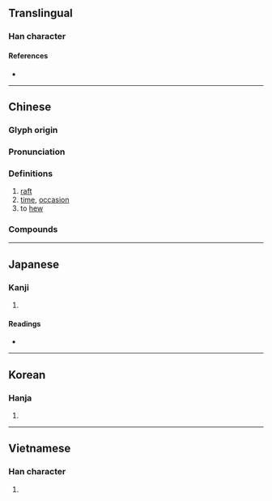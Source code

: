 {{character info}}
==Translingual==

===Han character===
{{Han char|rn=75|rad=木|as=10|sn=14|four=48911|canj=DTQM|ids=⿰木差}}

====References====
* {{Han ref|kx=0546.100|dkj=15320|dj=0934.020|hdz=21255.020|uh=69CE|ud=27086|bh=E241|bd=57921}}

----

==Chinese==
{{zh-forms}}

===Glyph origin===
{{Han etym}}

===Pronunciation===
{{zh-pron
|m=chá
|m-s=
|c=caa4
|c-t=
|g=
|h=pfs=
|j=
|md=
|mn=
|mn-t=
|w=
|x=
|mc=y
|oc=y
|ma=
|cat=n,v
}}

===Definitions===
{{zh-hanzi}}

# [[raft]]
# [[time]], [[occasion]]
# to [[hew]]

===Compounds===
{{zh-der|槎杯|槎枒|槎櫛|翻槎}}

{{zh-cat|Watercraft}}

----

==Japanese==

===Kanji===
{{ja-kanji|grade=|rs=木10}}

# {{rfdef|ja|sort=木10}}

====Readings====
* {{ja-readings
|goon=じゃ
|kanon=さ
|kun=いかだ-, き-る
}}

----

==Korean==

===Hanja===
{{ko-hanja|hangeul=[[차]], [[사]]|eumhun=|rv=cha, sa|mr=ch'a, sa|y=cha, sa}}

# {{rfdef|ko|sort=木10}}

----

==Vietnamese==

===Han character===
{{vi-hantu|rs=木10|xay}}

# {{rfdef|vi|sort=木10}}